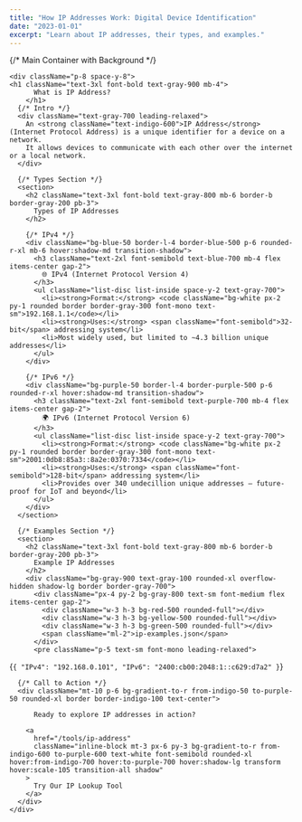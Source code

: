 ```yaml
---
title: "How IP Addresses Work: Digital Device Identification"
date: "2023-01-01"
excerpt: "Learn about IP addresses, their types, and examples."
---
```


<div className="prose prose-lg max-w-none">
  {/* Main Container with Background */}
  <div className="max-w-4xl mx-auto bg-white rounded-2xl border border-gray-200 overflow-hidden">

    <div className="p-8 space-y-8">
    <h1 className="text-3xl font-bold text-gray-900 mb-4">
          What is IP Address?
        </h1>
      {/* Intro */}
      <div className="text-gray-700 leading-relaxed">
        An <strong className="text-indigo-600">IP Address</strong> (Internet Protocol Address) is a unique identifier for a device on a network.  
        It allows devices to communicate with each other over the internet or a local network.
      </div>

      {/* Types Section */}
      <section>
        <h2 className="text-3xl font-bold text-gray-800 mb-6 border-b border-gray-200 pb-3">
          Types of IP Addresses
        </h2>

        {/* IPv4 */}
        <div className="bg-blue-50 border-l-4 border-blue-500 p-6 rounded-r-xl mb-6 hover:shadow-md transition-shadow">
          <h3 className="text-2xl font-semibold text-blue-700 mb-4 flex items-center gap-2">
            🌐 IPv4 (Internet Protocol Version 4)
          </h3>
          <ul className="list-disc list-inside space-y-2 text-gray-700">
            <li><strong>Format:</strong> <code className="bg-white px-2 py-1 rounded border border-gray-300 font-mono text-sm">192.168.1.1</code></li>
            <li><strong>Uses:</strong> <span className="font-semibold">32-bit</span> addressing system</li>
            <li>Most widely used, but limited to ~4.3 billion unique addresses</li>
          </ul>
        </div>

        {/* IPv6 */}
        <div className="bg-purple-50 border-l-4 border-purple-500 p-6 rounded-r-xl hover:shadow-md transition-shadow">
          <h3 className="text-2xl font-semibold text-purple-700 mb-4 flex items-center gap-2">
            🌍 IPv6 (Internet Protocol Version 6)
          </h3>
          <ul className="list-disc list-inside space-y-2 text-gray-700">
            <li><strong>Format:</strong> <code className="bg-white px-2 py-1 rounded border border-gray-300 font-mono text-sm">2001:0db8:85a3::8a2e:0370:7334</code></li>
            <li><strong>Uses:</strong> <span className="font-semibold">128-bit</span> addressing system</li>
            <li>Provides over 340 undecillion unique addresses — future-proof for IoT and beyond</li>
          </ul>
        </div>
      </section>

      {/* Examples Section */}
      <section>
        <h2 className="text-3xl font-bold text-gray-800 mb-6 border-b border-gray-200 pb-3">
          Example IP Addresses
        </h2>
        <div className="bg-gray-900 text-gray-100 rounded-xl overflow-hidden shadow-lg border border-gray-700">
          <div className="px-4 py-2 bg-gray-800 text-sm font-medium flex items-center gap-2">
            <div className="w-3 h-3 bg-red-500 rounded-full"></div>
            <div className="w-3 h-3 bg-yellow-500 rounded-full"></div>
            <div className="w-3 h-3 bg-green-500 rounded-full"></div>
            <span className="ml-2">ip-examples.json</span>
          </div>
          <pre className="p-5 text-sm font-mono leading-relaxed">
{`{
  "IPv4": "192.168.0.101",
  "IPv6": "2400:cb00:2048:1::c629:d7a2"
}`}
          </pre>
        </div>
      </section>

      {/* Call to Action */}
      <div className="mt-10 p-6 bg-gradient-to-r from-indigo-50 to-purple-50 rounded-xl border border-indigo-100 text-center">
        
          Ready to explore IP addresses in action?
        
        <a 
          href="/tools/ip-address" 
          className="inline-block mt-3 px-6 py-3 bg-gradient-to-r from-indigo-600 to-purple-600 text-white font-semibold rounded-xl hover:from-indigo-700 hover:to-purple-700 hover:shadow-lg transform hover:scale-105 transition-all shadow"
        >
          Try Our IP Lookup Tool
        </a>
      </div>
    </div>
  </div>
</div>